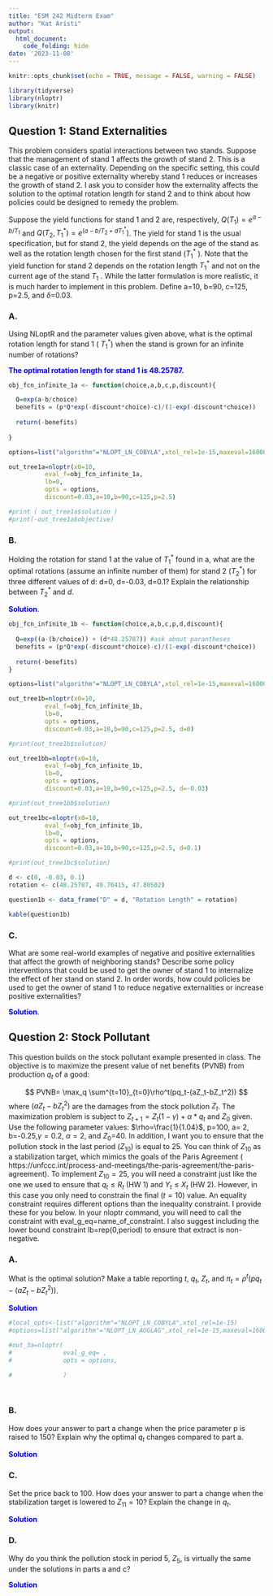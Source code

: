 ```yaml
---
title: "ESM 242 Midterm Exam"
author: "Kat Aristi"
output: 
  html_document:
    code_folding: hide
date: '2023-11-08'
---
```


```r
knitr::opts_chunk$set(echo = TRUE, message = FALSE, warning = FALSE)
```

```r
library(tidyverse)
library(nloptr)
library(knitr)
```








## Question 1: Stand Externalities {.tabset}

This problem considers spatial interactions between two stands.  Suppose that the management of stand 1 affects the growth of stand 2.  This is a classic case of an externality. Depending on the specific setting, this could be a negative or positive externality whereby stand 1 reduces or increases the growth of stand 2.  I ask you to consider how the externality affects the solution to the optimal rotation length for stand 2 and to think about how policies could be designed to remedy the problem.

Suppose the yield functions for stand 1 and 2 are, respectively, $Q(T_1)=e^{a-b/T_1}$  and $Q(T_2,T_1^* )=e^{(a-b/T_2+dT_1^*} )$. The yield for stand 1 is the usual specification, but for stand 2, the yield depends on the age of the stand as well as the rotation length chosen for the first stand ($T_1^*$ ).  Note that the yield function for stand 2 depends on the rotation length $T_1^*$  and not on the current age of the stand $T_1$ .  While the latter formulation is more realistic, it is much harder to implement in this problem.  Define a=10, b=90, c=125, p=2.5, and $\delta$=0.03.

### A.

Using NLoptR and the parameter values given above, what is the optimal rotation length for stand 1 ( $T_1^*$) when the stand is grown for an infinite number of rotations?

<span style="color: blue;">**The optimal rotation length for stand 1 is 48.25787.**</span>



```r
obj_fcn_infinite_1a <- function(choice,a,b,c,p,discount){

  Q=exp(a-b/choice)
  benefits = (p*Q*exp(-discount*choice)-c)/(1-exp(-discount*choice))
  
  return(-benefits)
  
}

options=list("algorithm"="NLOPT_LN_COBYLA",xtol_rel=1e-15,maxeval=16000)

out_tree1a=nloptr(x0=10,
          eval_f=obj_fcn_infinite_1a,
          lb=0,
          opts = options,
          discount=0.03,a=10,b=90,c=125,p=2.5)

#print ( out_tree1a$solution )
#print(-out_tree1a$objective)

```




### B.

Holding the rotation for stand 1 at the value of $T_1^*$  found in a, what are the optimal rotations (assume an infinite number of them) for stand 2 ($T_2^*$) for three different values of d: d=0, d=-0.03, d=0.1?  Explain the relationship between $T_2^*$ and $d$.

<span style="color: blue;">**Solution**.</span>



```r
obj_fcn_infinite_1b <- function(choice,a,b,c,p,d,discount){
  
  Q=exp((a-(b/choice)) + (d*48.25787)) #ask about parantheses
  benefits = (p*Q*exp(-discount*choice)-c)/(1-exp(-discount*choice))
  
  return(-benefits)
}

options=list("algorithm"="NLOPT_LN_COBYLA",xtol_rel=1e-15,maxeval=16000)

out_tree1b=nloptr(x0=10,
          eval_f=obj_fcn_infinite_1b,
          lb=0,
          opts = options,
          discount=0.03,a=10,b=90,c=125,p=2.5, d=0)

#print(out_tree1b$solution)
```

```r
out_tree1bb=nloptr(x0=10,
          eval_f=obj_fcn_infinite_1b,
          lb=0,
          opts = options,
          discount=0.03,a=10,b=90,c=125,p=2.5, d=-0.03)

#print(out_tree1bb$solution)
```

```r
out_tree1bc=nloptr(x0=10,
          eval_f=obj_fcn_infinite_1b,
          lb=0,
          opts = options,
          discount=0.03,a=10,b=90,c=125,p=2.5, d=0.1)

#print(out_tree1bc$solution)
```
```r
d <- c(0, -0.03, 0.1)
rotation <- c(48.25787, 49.70415, 47.80502)

question1b <- data_frame("D" = d, "Rotation Length" = rotation)

kable(question1b)
```


### C.

What are some real-world examples of negative and positive externalities that affect the growth of neighboring stands?  Describe some policy interventions that could be used to get the owner of stand 1 to internalize the effect of her stand on stand 2.  In order words, how could policies be used to get the owner of stand 1 to reduce negative externalities or increase positive externalities?  

<span style="color: blue;">**Solution**.</span>





## Question 2: Stock Pollutant {.tabset}

This question builds on the stock pollutant example presented in class. The objective is to maximize the present value of net benefits (PVNB) from production $q_t$ of a good: 

$$
PVNB= \max_q \sum^{t=10}_{t=0}\rho^t(pq_t-(aZ_t-bZ_t^2))
$$
where $(aZ_t-bZ_t^2)$ are the damages from the stock pollution $Z_t$.  The maximization problem is subject to $Z_{t+1}=Z_t(1-\gamma)+\alpha*q_t$ and $Z_0$ given. Use the following parameter values: $\rho=\frac{1}{1.04}$, p=100, a= 2, b=-0.25,$\gamma=0.2$, $\alpha=2$, and $Z_0$=40. In addition, I want you to ensure that the pollution stock in the last period ($Z_{10}$) is equal to 25. You can think of $Z_{10}$ as a stabilization target, which mimics the goals of the Paris Agreement ( https://unfccc.int/process-and-meetings/the-paris-agreement/the-paris-agreement).  To implement $Z_{10}=25$, you will need a constraint just like the one we used to ensure that $q_t \leq R_t$ (HW 1) and $Y_t \leq X_t$ (HW 2).  However, in this case you only need to constrain the final ($t=10$) value.  An equality constraint requires different options than the inequality constraint.  I provide these for you below.  In your nloptr command, you will need to call the constraint with eval_g_eq=name_of_constraint. I also suggest including the lower bound constraint lb=rep(0,period) to ensure that extract is non-negative.    


### A. 

What is the optimal solution? Make a table reporting $t$, $q_t$, $Z_t$, and $\pi_t=\rho^t(pq_t-(aZ_t-bZ_t^2))$.

<span style="color: blue;">**Solution**
</span>



```r




  
  
 



#local_opts<-list("algorithm"="NLOPT_LN_COBYLA",xtol_rel=1e-15)
#options=list("algorithm"="NLOPT_LN_AUGLAG",xtol_rel=1e-15,maxeval=16000,"local_opts"=local_opts)

#out_3a=nloptr(
#              eval_g_eq= ,
#              opts = options,
              
#              )




```









### B. 

How does your answer to part a change when the price parameter p is raised to 150?  Explain why the optimal $q_t$ changes compared to part a.

<span style="color: blue;">**Solution**
</span>




### C.

Set the price back to 100. How does your answer to part a change when the stabilization target is lowered to $Z_{11} =10$?  Explain the change in $q_t$.  

<span style="color: blue;">**Solution**
</span>



### D.

Why do you think the pollution stock in period 5, $Z_5$, is virtually the same under the solutions in parts a and c?

<span style="color: blue;">**Solution**
</span>


